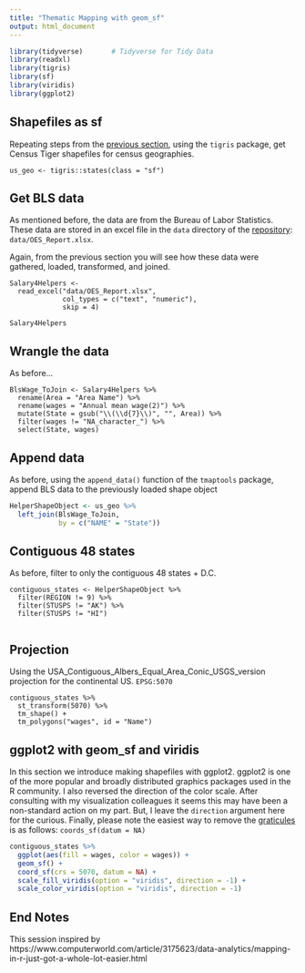 ```yaml
---
title: "Thematic Mapping with geom_sf"
output: html_document
---
```



```r
library(tidyverse)       # Tidyverse for Tidy Data
library(readxl)
library(tigris)
library(sf)
library(viridis)
library(ggplot2) 
```


## Shapefiles as sf 

Repeating steps from the [previous section](031_thematic_mapping.html), using the `tigris` package, get Census Tiger shapefiles for census geographies.  

```{}
us_geo <- tigris::states(class = "sf")
```

## Get BLS data

As mentioned before, the data are from the Bureau of Labor Statistics.  These data are stored in an excel file in the `data` directory of the [repository](https://github.com/libjohn/mapping-with-R):  `data/OES_Report.xlsx`.  

Again, from the previous section you will see how these data were gathered, loaded, transformed, and joined. 

```{}
Salary4Helpers <- 
  read_excel("data/OES_Report.xlsx",
             col_types = c("text", "numeric"), 
             skip = 4)

Salary4Helpers
```

## Wrangle the data

As before...  

```{}
BlsWage_ToJoin <- Salary4Helpers %>% 
  rename(Area = "Area Name") %>% 
  rename(wages = "Annual mean wage(2)") %>% 
  mutate(State = gsub("\\(\\d{7}\\)", "", Area)) %>% 
  filter(wages != "NA_character_") %>% 
  select(State, wages)
```


## Append data

As before, using the `append_data()` function of the `tmaptools` package, append BLS data to the previously loaded shape object

``` r
HelperShapeObject <- us_geo %>% 
  left_join(BlsWage_ToJoin,
            by = c("NAME" = "State"))
```


## Contiguous 48 states

As before, filter to only the contiguous 48 states + D.C.

```{}
contiguous_states <- HelperShapeObject %>% 
  filter(REGION != 9) %>% 
  filter(STUSPS != "AK") %>% 
  filter(STUSPS != "HI")
  
```



## Projection

Using the USA_Contiguous_Albers_Equal_Area_Conic_USGS_version projection for the continental US. `EPSG:5070`

```{}
contiguous_states %>% 
  st_transform(5070) %>% 
  tm_shape() +
  tm_polygons("wages", id = "Name")
```


## ggplot2 with geom_sf and viridis

In this section we introduce making shapefiles with ggplot2.  ggplot2 is one of the more popular and broadly distributed graphics packages used in the R community. I also reversed the direction of the color scale.  After consulting with my visualization colleagues it seems this may have been a non-standard action on my part.  But, I leave the `direction` argument here for the curious.  Finally, please note the easiest way to remove the [graticules](https://en.wikipedia.org/wiki/Graticule) is as follows:  `coords_sf(datum = NA)` 

```r
contiguous_states %>% 
  ggplot(aes(fill = wages, color = wages)) +
  geom_sf() +
  coord_sf(crs = 5070, datum = NA) +
  scale_fill_viridis(option = "viridis", direction = -1) + 
  scale_color_viridis(option = "viridis", direction = -1)
```


## End Notes

This session inspired by  https://www.computerworld.com/article/3175623/data-analytics/mapping-in-r-just-got-a-whole-lot-easier.html
